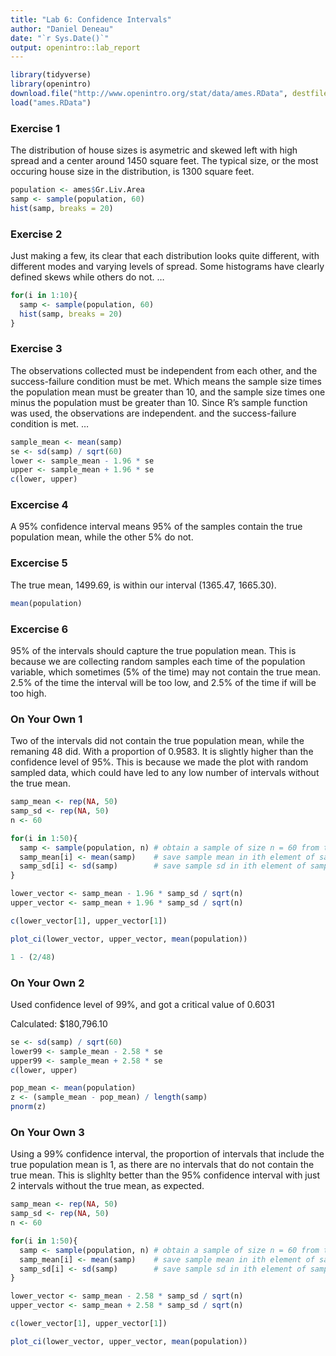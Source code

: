 ```yaml
---
title: "Lab 6: Confidence Intervals"
author: "Daniel Deneau"
date: "`r Sys.Date()`"
output: openintro::lab_report
---
```


```r
library(tidyverse)
library(openintro)
download.file("http://www.openintro.org/stat/data/ames.RData", destfile = "ames.RData")
load("ames.RData")
```

### Exercise 1
The distribution of house sizes is asymetric and skewed left with high spread and a center around 1450 square feet. The typical size, or the most occuring house size in the distribution, is 1300 square feet. 
```r
population <- ames$Gr.Liv.Area
samp <- sample(population, 60)
hist(samp, breaks = 20)
```

### Exercise 2
Just making a few, its clear that each distribution looks quite different, with different modes and varying levels of spread. Some histograms have clearly defined skews while others do not. 
...
```r
for(i in 1:10){
  samp <- sample(population, 60)
  hist(samp, breaks = 20)
}
```

### Exercise 3
The observations collected must be independent from each other, and the success-failure condition must be met. Which means the sample size times the population mean must be greater than 10, and the sample size times one minus the population must be greater than 10. Since R's sample function was used, the observations are independent. and the success-failure condition is met.
...
```r
sample_mean <- mean(samp)
se <- sd(samp) / sqrt(60)
lower <- sample_mean - 1.96 * se
upper <- sample_mean + 1.96 * se
c(lower, upper)
```

### Excercise 4
A 95% confidence interval means 95% of the samples contain the true population mean, while the other 5% do not.

### Excercise 5
The true mean, 1499.69, is within our interval (1365.47, 1665.30). 
```r
mean(population)
```

### Excercise 6
95% of the intervals should capture the true population mean. This is because we are collecting random samples each time of the population variable, which sometimes (5% of the time) may not contain the true mean. 2.5% of the time the interval will be too low, and 2.5% of the time if will be too high. 

### On Your Own 1
Two of the intervals did not contain the true population mean, while the remaning 48 did. With a proportion of 0.9583. It is slightly higher than the confidence level of 95%. This is because we made the plot with random sampled data, which could have led to any low number of intervals without the true mean. 

```r
samp_mean <- rep(NA, 50)
samp_sd <- rep(NA, 50)
n <- 60

for(i in 1:50){
  samp <- sample(population, n) # obtain a sample of size n = 60 from the population
  samp_mean[i] <- mean(samp)    # save sample mean in ith element of samp_mean
  samp_sd[i] <- sd(samp)        # save sample sd in ith element of samp_sd
}

lower_vector <- samp_mean - 1.96 * samp_sd / sqrt(n) 
upper_vector <- samp_mean + 1.96 * samp_sd / sqrt(n)

c(lower_vector[1], upper_vector[1])

plot_ci(lower_vector, upper_vector, mean(population))

1 - (2/48)
```

### On Your Own 2
Used confidence level of 99%, and got a critical value of 0.6031

Calculated: $180,796.10
```r
se <- sd(samp) / sqrt(60)
lower99 <- sample_mean - 2.58 * se
upper99 <- sample_mean + 2.58 * se
c(lower, upper)

pop_mean <- mean(population)
z <- (sample_mean - pop_mean) / length(samp)
pnorm(z)
```

### On Your Own 3
Using a 99% confidence interval, the proportion of intervals that include the true population mean is 1, as there are no intervals that do not contain the true mean. This is slighlty better than the 95% confidence interval with just 2 intervals without the true mean, as expected.
```r
samp_mean <- rep(NA, 50)
samp_sd <- rep(NA, 50)
n <- 60

for(i in 1:50){
  samp <- sample(population, n) # obtain a sample of size n = 60 from the population
  samp_mean[i] <- mean(samp)    # save sample mean in ith element of samp_mean
  samp_sd[i] <- sd(samp)        # save sample sd in ith element of samp_sd
}

lower_vector <- samp_mean - 2.58 * samp_sd / sqrt(n) 
upper_vector <- samp_mean + 2.58 * samp_sd / sqrt(n)

c(lower_vector[1], upper_vector[1])

plot_ci(lower_vector, upper_vector, mean(population))
```

